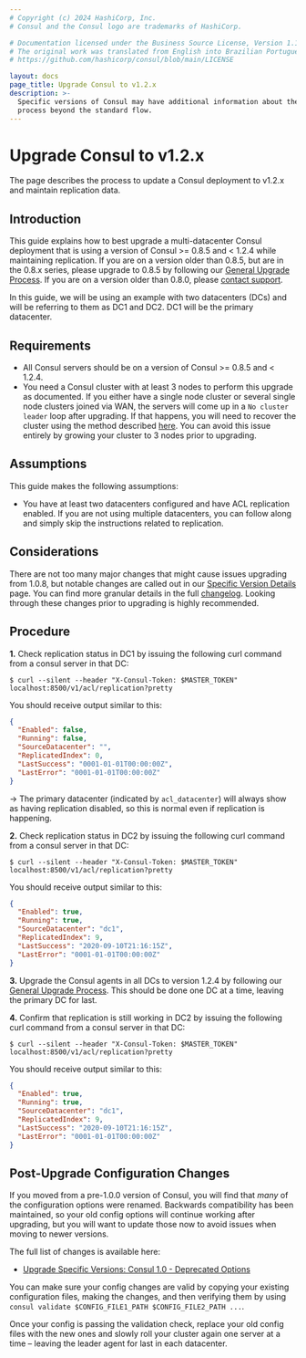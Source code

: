 ```yaml
---
# Copyright (c) 2024 HashiCorp, Inc.
# Consul and the Consul logo are trademarks of HashiCorp.

# Documentation licensed under the Business Source License, Version 1.1.
# The original work was translated from English into Brazilian Portuguese.
# https://github.com/hashicorp/consul/blob/main/LICENSE

layout: docs
page_title: Upgrade Consul to v1.2.x
description: >-
  Specific versions of Consul may have additional information about the upgrade
  process beyond the standard flow.
---
```


# Upgrade Consul to v1.2.x

The page describes the process to update a Consul deployment to v1.2.x and maintain replication data.

## Introduction

This guide explains how to best upgrade a multi-datacenter Consul deployment that is using
a version of Consul >= 0.8.5 and < 1.2.4 while maintaining replication. If you are on a version
older than 0.8.5, but are in the 0.8.x series, please upgrade to 0.8.5 by following our
[General Upgrade Process](/consul/docs/upgrade/instructions/general). If you are on a version
older than 0.8.0, please [contact support](https://support.hashicorp.com).

In this guide, we will be using an example with two datacenters (DCs) and will be
referring to them as DC1 and DC2. DC1 will be the primary datacenter.

## Requirements

- All Consul servers should be on a version of Consul >= 0.8.5 and < 1.2.4.
- You need a Consul cluster with at least 3 nodes to perform this upgrade as documented. If
  you either have a single node cluster or several single node clusters joined via WAN, the
  servers will come up in a `No cluster leader` loop after upgrading. If that happens, you will
  need to recover the cluster using the method described [here](/consul/tutorials/datacenter-operations/recovery-outage#manual-recovery-using-peers-json).
  You can avoid this issue entirely by growing your cluster to 3 nodes prior to upgrading.

## Assumptions

This guide makes the following assumptions:

- You have at least two datacenters configured and have ACL replication enabled. If you are
  not using multiple datacenters, you can follow along and simply skip the instructions related
  to replication.

## Considerations

There are not too many major changes that might cause issues upgrading from 1.0.8, but notable changes
are called out in our [Specific Version Details](/consul/docs/upgrading/upgrade-specific#consul-1-1-0)
page. You can find more granular details in the full [changelog](https://github.com/hashicorp/consul/blob/main/CHANGELOG.md#124-november-27-2018).
Looking through these changes prior to upgrading is highly recommended.

## Procedure

**1.** Check replication status in DC1 by issuing the following curl command from a
consul server in that DC:

```shell-session
$ curl --silent --header "X-Consul-Token: $MASTER_TOKEN" localhost:8500/v1/acl/replication?pretty
```

You should receive output similar to this:

```json
{
  "Enabled": false,
  "Running": false,
  "SourceDatacenter": "",
  "ReplicatedIndex": 0,
  "LastSuccess": "0001-01-01T00:00:00Z",
  "LastError": "0001-01-01T00:00:00Z"
}
```

-> The primary datacenter (indicated by `acl_datacenter`) will always show as having replication
disabled, so this is normal even if replication is happening.

**2.** Check replication status in DC2 by issuing the following curl command from a
consul server in that DC:

```shell-session
$ curl --silent --header "X-Consul-Token: $MASTER_TOKEN" localhost:8500/v1/acl/replication?pretty
```

You should receive output similar to this:

```json
{
  "Enabled": true,
  "Running": true,
  "SourceDatacenter": "dc1",
  "ReplicatedIndex": 9,
  "LastSuccess": "2020-09-10T21:16:15Z",
  "LastError": "0001-01-01T00:00:00Z"
}
```

**3.** Upgrade the Consul agents in all DCs to version 1.2.4 by following our [General Upgrade Process](/consul/docs/upgrade/instructions/general).
This should be done one DC at a time, leaving the primary DC for last.

**4.** Confirm that replication is still working in DC2 by issuing the following curl command from a
consul server in that DC:

```shell-session
$ curl --silent --header "X-Consul-Token: $MASTER_TOKEN" localhost:8500/v1/acl/replication?pretty
```

You should receive output similar to this:

```json
{
  "Enabled": true,
  "Running": true,
  "SourceDatacenter": "dc1",
  "ReplicatedIndex": 9,
  "LastSuccess": "2020-09-10T21:16:15Z",
  "LastError": "0001-01-01T00:00:00Z"
}
```

## Post-Upgrade Configuration Changes

If you moved from a pre-1.0.0 version of Consul, you will find that _many_ of the configuration
options were renamed. Backwards compatibility has been maintained, so your old config options
will continue working after upgrading, but you will want to update those now to avoid issues when
moving to newer versions.

The full list of changes is available here:

- [Upgrade Specific Versions: Consul 1.0 - Deprecated Options](/consul/docs/upgrading/upgrade-specific#deprecated-options-have-been-removed)

You can make sure your config changes are valid by copying your existing configuration files,
making the changes, and then verifying them by using `consul validate $CONFIG_FILE1_PATH $CONFIG_FILE2_PATH ...`.

Once your config is passing the validation check, replace your old config files with the new ones
and slowly roll your cluster again one server at a time – leaving the leader agent for last in each
datacenter.

